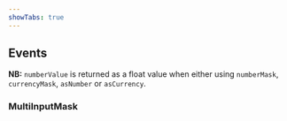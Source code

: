 ```yaml
---
showTabs: true
---
```



## Events

<PropertiesTable props={inputMaskedEvents} />

**NB:** `numberValue` is returned as a float value when either using `numberMask`, `currencyMask`, `asNumber` or `asCurrency`.

### MultiInputMask

<PropertiesTable props={multiInputMaskedEvents} />
